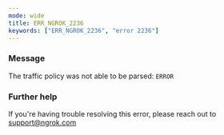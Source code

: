 ```yaml
---
mode: wide
title: ERR_NGROK_2236
keywords: ["ERR_NGROK_2236", "error 2236"]
---
```



### Message

The traffic policy was not able to be parsed:
`ERROR`

<ErrorDetails />

### Further help

If you're having trouble resolving this error, please reach out to [support@ngrok.com](mailto:support@ngrok.com?subject=Help%20with%20ERR_NGROK_2236)
